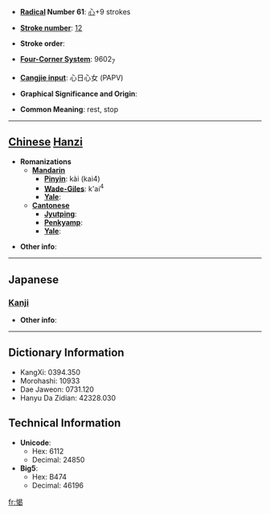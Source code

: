 * '''[[Wiktionary:Chinese radical index| Radical]] Number 61''': [[Wiktionary:Chinese radical index 心|心]]+9 strokes

* '''[[Wiktionary:Chinese total strokes index|Stroke number]]''': [[Wiktionary:Chinese total strokes index 12|12]]

* '''Stroke order''': 

* '''[[Wiktionary:Chinese four corner index|Four-Corner System]]''': 9602<sub>7</sub>

* '''[[Wiktionary:Chinese Cangjie index|Cangjie input]]''': 心日心女 (PAPV)

* '''Graphical Significance and Origin''': 

* '''Common Meaning''': rest, stop

----

== [[Chinese]] [[Hanzi]] ==

* '''Romanizations'''
** '''[[Mandarin]]'''
*** '''[[Pinyin]]''': kài (kai4)
*** '''[[Wade-Giles]]''': k'ai<sup>4</sup>
*** '''[[Yale]]''': 
** '''[[Cantonese]]'''
*** '''[[Jyutping]]''':
*** '''[[Penkyamp]]''': 
*** '''[[Yale]]''': 

* '''Other info''': 

----

==Japanese==
===[[Kanji]]===
{{kanji|on readings=[[けい]] (kei), [[けつ]] (ketsu), [[けち]] (kechi), [[かい]] (kai)
|kun readings=[[いこう]] (ikou)
}}

* '''Other info''':  

----

== Dictionary Information ==

* KangXi: 0394.350
* Morohashi: 10933
* Dae Jaweon: 0731.120
* Hanyu Da Zidian: 42328.030

== Technical Information ==

* '''Unicode''':
** Hex: 6112
** Decimal: 24850
* '''Big5''':
** Hex: B474
** Decimal: 46196

[[fr:愒]]